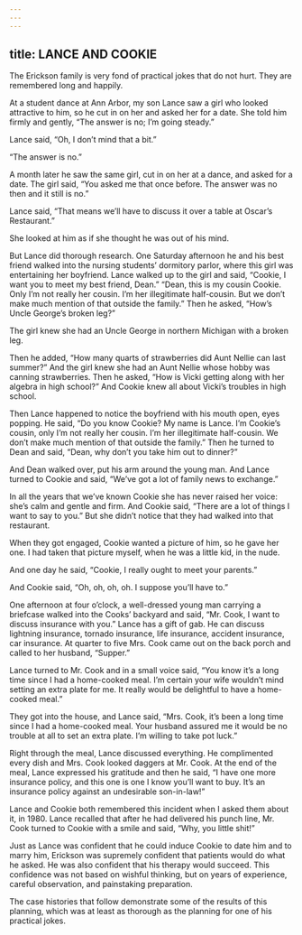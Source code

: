 ```yaml
---
---
---
```

title: LANCE AND COOKIE
---




The Erickson family is very fond of practical jokes that do not hurt. They are remembered long and happily.

At a student dance at Ann Arbor, my son Lance saw a girl who looked attractive to him, so he cut in on her and asked her for a date. She told him firmly and gently, “The answer is no; I’m going steady.”

Lance said, “Oh, I don’t mind that a bit.”

“The answer is no.”

A month later he saw the same girl, cut in on her at a dance, and asked for a date. The girl said, “You asked me that once before. The answer was no then and it still is no.”

Lance said, “That means we’ll have to discuss it over a table at Oscar’s Restaurant.”

She looked at him as if she thought he was out of his mind.

But Lance did thorough research. One Saturday afternoon he and his best friend walked into the nursing students’ dormitory parlor, where this girl was entertaining her boyfriend. Lance walked up to the girl and said, “Cookie, I want you to meet my best friend, Dean.” “Dean, this is my cousin Cookie. Only I’m not really her cousin. I’m her illegitimate half-cousin. But we don’t make much mention of that outside the family.” Then he asked, “How’s Uncle George’s broken leg?”

The girl knew she had an Uncle George in northern Michigan with a broken leg.

Then he added, “How many quarts of strawberries did Aunt Nellie can last summer?” And the girl knew she had an Aunt Nellie whose hobby was canning strawberries. Then he asked, “How is Vicki getting along with her algebra in high school?” And Cookie knew all about Vicki’s troubles in high school.

Then Lance happened to notice the boyfriend with his mouth open, eyes popping. He said, “Do you know Cookie? My name is Lance. I’m Cookie’s cousin, only I’m not really her cousin. I’m her illegitimate half-cousin. We don’t make much mention of that outside the family.” Then he turned to Dean and said, “Dean, why don’t you take him out to dinner?”

And Dean walked over, put his arm around the young man. And Lance turned to Cookie and said, “We’ve got a lot of family news to exchange.”

In all the years that we’ve known Cookie she has never raised her voice: she’s calm and gentle and firm. And Cookie said, “There are a lot of things I want to say to you.” But she didn’t notice that they had walked into that restaurant.

When they got engaged, Cookie wanted a picture of him, so he gave her one. I had taken that picture myself, when he was a little kid, in the nude.

And one day he said, “Cookie, I really ought to meet your parents.”

And Cookie said, “Oh, oh, oh, oh. I suppose you’ll have to.”

One afternoon at four o’clock, a well-dressed young man carrying a briefcase walked into the Cooks’ backyard and said, “Mr. Cook, I want to discuss insurance with you.” Lance has a gift of gab. He can discuss lightning insurance, tornado insurance, life insurance, accident insurance, car insurance. At quarter to five Mrs. Cook came out on the back porch and called to her husband, “Supper.”

Lance turned to Mr. Cook and in a small voice said, “You know it’s a long time since I had a home-cooked meal. I’m certain your wife wouldn’t mind setting an extra plate for me. It really would be delightful to have a home-cooked meal.”

They got into the house, and Lance said, “Mrs. Cook, it’s been a long time since I had a home-cooked meal. Your husband assured me it would be no trouble at all to set an extra plate. I’m willing to take pot luck.”

Right through the meal, Lance discussed everything. He complimented every dish and Mrs. Cook looked daggers at Mr. Cook. At the end of the meal, Lance expressed his gratitude and then he said, “I have one more insurance policy, and this one is one I know you’ll want to buy. It’s an insurance policy against an undesirable son-in-law!”




Lance and Cookie both remembered this incident when I asked them about it, in 1980. Lance recalled that after he had delivered his punch line, Mr. Cook turned to Cookie with a smile and said, “Why, you little shit!”

Just as Lance was confident that he could induce Cookie to date him and to marry him, Erickson was supremely confident that patients would do what he asked. He was also confident that his therapy would succeed. This confidence was not based on wishful thinking, but on years of experience, careful observation, and painstaking preparation.

The case histories that follow demonstrate some of the results of this planning, which was at least as thorough as the planning for one of his practical jokes.